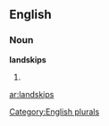==English==

===Noun===
'''landskips'''

# {{plural of|[[landskip]]}}

[[Category:English plurals]]

[[ar:landskips]]